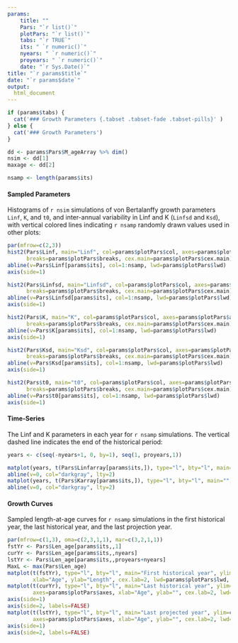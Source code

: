 ```yaml
---
params: 
    title: ""
    Pars: "`r list()`"
    plotPars: "`r list()`"
    tabs: "`r TRUE`"
    its: " `r numeric()`"
    nyears: " `r numeric()`"
    proyears: " `r numeric()`"
    date: "`r Sys.Date()`"
title: "`r params$title`"
date: "`r params$date`"
output:
  html_document
---
```



```r
if (params$tabs) {
  cat('### Growth Parameters {.tabset .tabset-fade .tabset-pills}' )
} else {
  cat('### Growth Parameters')
}

dd <- params$Pars$M_ageArray %>% dim()
nsim <- dd[1]
maxage <- dd[2]

nsamp <- length(params$its)
```

#### Sampled Parameters 
Histograms of `r nsim` simulations of von Bertalanffy growth parameters `Linf`, `K`, and `t0`, and inter-annual variability in Linf and K (`Linfsd` and `Ksd`), with vertical colored lines indicating `r nsamp` randomly drawn values used in other plots:

```r
par(mfrow=c(2,3))
hist2(Pars$Linf, main="Linf", col=params$plotPars$col, axes=params$plotPars$axes,
      breaks=params$plotPars$breaks, cex.main=params$plotPars$cex.main)
abline(v=Pars$Linf[params$its], col=1:nsamp, lwd=params$plotPars$lwd)
axis(side=1) 

hist2(Pars$Linfsd, main="Linfsd", col=params$plotPars$col, axes=params$plotPars$axes,
      breaks=params$plotPars$breaks, cex.main=params$plotPars$cex.main)
abline(v=Pars$Linfsd[params$its], col=1:nsamp, lwd=params$plotPars$lwd)
axis(side=1) 

hist2(Pars$K, main="K", col=params$plotPars$col, axes=params$plotPars$axes,
      breaks=params$plotPars$breaks, cex.main=params$plotPars$cex.main)
abline(v=Pars$K[params$its], col=1:nsamp, lwd=params$plotPars$lwd)
axis(side=1) 

hist2(Pars$Ksd, main="Ksd", col=params$plotPars$col, axes=params$plotPars$axes,
      breaks=params$plotPars$breaks, cex.main=params$plotPars$cex.main)
abline(v=Pars$Ksd[params$its], col=1:nsamp, lwd=params$plotPars$lwd)
axis(side=1)

hist2(Pars$t0, main="t0", col=params$plotPars$col, axes=params$plotPars$axes,
      breaks=params$plotPars$breaks, cex.main=params$plotPars$cex.main)
abline(v=Pars$t0[params$its], col=1:nsamp, lwd=params$plotPars$lwd)
axis(side=1) 

```

#### Time-Series
The Linf and K parameters in each year for `r nsamp` simulations. The vertical dashed line indicates the end of the historical period:

```r
years <- c(seq(-nyears+1, 0, by=1), seq(1, proyears,1))

matplot(years, t(Pars$Linfarray[params$its,]), type="l", bty="l", main="", lwd=params$plotPars$lwd, lty=1, ylab="Linf", xlab="Year")
abline(v=0, col="darkgray", lty=2)
matplot(years, t(Pars$Karray[params$its,]), type="l", bty="l", main="", lwd=params$plotPars$lwd, lty=1, ylab="K", xlab="Year")
abline(v=0, col="darkgray", lty=2)
```

#### Growth Curves
Sampled length-at-age curves for `r nsamp` simulations in the first historical year, the last historical year, and the last projection year.
```r
par(mfrow=c(1,3), oma=c(2,3,1,1), mar=c(3,2,1,1))
fstYr <- Pars$Len_age[params$its,,1]
curYr <- Pars$Len_age[params$its,,nyears]
lstYr <- Pars$Len_age[params$its,,proyears+nyears]
MaxL <- max(Pars$Len_age)
matplot(t(fstYr), type="l", bty="l", main="First historical year", ylim=c(0, MaxL), 
        xlab="Age", ylab="Length", cex.lab=2, lwd=params$plotPars$lwd, lty=1, xpd=NA)
matplot(t(curYr), type="l", bty="l", main="Last historical year", ylim=c(0, MaxL),  
        axes=params$plotPars$axes, xlab="Age", ylab="", cex.lab=2, lwd=params$plotPars$lwd, lty=1, xpd=NA)
axis(side=1)
axis(side=2, labels=FALSE)  
matplot(t(lstYr), type="l", bty="l", main="Last projected year", ylim=c(0, MaxL),
        axes=params$plotPars$axes, xlab="Age", ylab="", cex.lab=2, lwd=params$plotPars$lwd, lty=1, xpd=NA)	
axis(side=1)
axis(side=2, labels=FALSE)  
```


